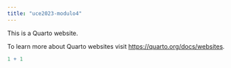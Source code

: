 ```yaml
---
title: "uce2023-modulo4"
---
```


This is a Quarto website.

To learn more about Quarto websites visit <https://quarto.org/docs/websites>.

```r
1 + 1
```
